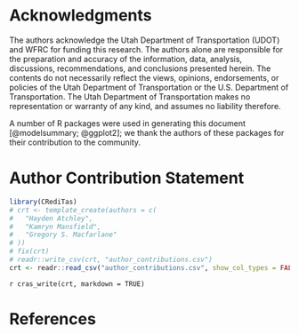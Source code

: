 # Acknowledgments {.unnumbered}

The authors acknowledge the Utah Department of Transportation (UDOT) and WFRC for funding this research.
The authors alone are responsible for the preparation and accuracy of the information, data, analysis, discussions, recommendations, and conclusions presented herein.
The contents do not necessarily reflect the views, opinions, endorsements, or policies of the Utah Department of Transportation or the U.S.
Department of Transportation.
The Utah Department of Transportation makes no representation or warranty of any kind, and assumes no liability therefore.

A number of R packages were used in generating this document [@modelsummary; @ggplot2]; we thank the authors of these packages for their contribution to the community.

# Author Contribution Statement {.unnumbered}

```r
library(CRediTas)
# crt <- template_create(authors = c(
# 	"Hayden Atchley",
# 	"Kamryn Mansfield",
# 	"Gregory S. Macfarlane"
# ))
# fix(crt)
# readr::write_csv(crt, "author_contributions.csv")
crt <- readr::read_csv("author_contributions.csv", show_col_types = FALSE)
```

`r cras_write(crt, markdown = TRUE)`

# References {.unnumbered}

::: {#refs}
:::

